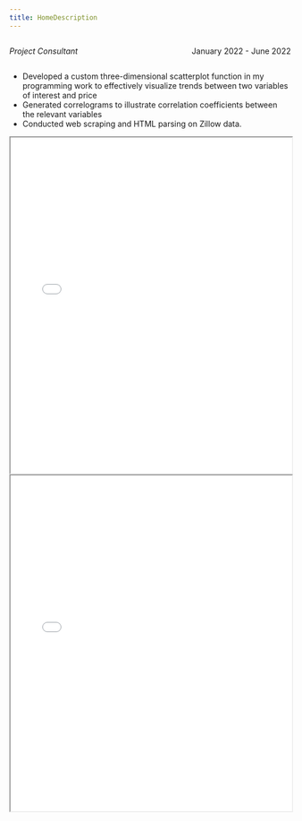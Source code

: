 ```yaml
---
title: HomeDescription
---
```


::: {style="overflow: hidden;"}
::: {style="float: left;"}
*Project Consultant*
:::

::: {style="float: right;"}
January 2022 - June 2022
:::
:::

-   Developed a custom three-dimensional scatterplot function in my programming work to effectively visualize trends between two variables of interest and price
-   Generated correlograms to illustrate correlation coefficients between the relevant variables
-   Conducted web scraping and HTML parsing on Zillow data.

::: {#fig-RefCardR}
<iframe width="100%" height="600" src="HD1.pdf">

</iframe>
:::

::: {#fig-RefCardR}
<iframe width="100%" height="600" src="HD2.pdf">

</iframe>
:::